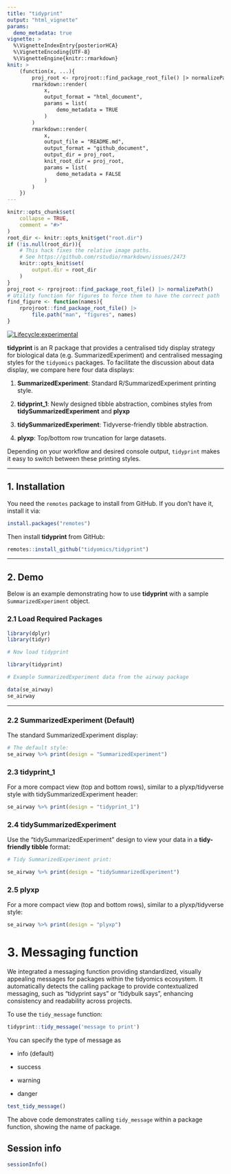 ```yaml
---
title: "tidyprint"
output: "html_vignette"
params:
  demo_metadata: true
vignette: >
  %\VignetteIndexEntry{posteriorHCA}
  %\VignetteEncoding{UTF-8}
  %\VignetteEngine{knitr::rmarkdown}
knit: >
    (function(x, ...){
        proj_root <- rprojroot::find_package_root_file() |> normalizePath()
        rmarkdown::render(
            x,
            output_format = "html_document",
            params = list(
                demo_metadata = TRUE
            )
        )
        rmarkdown::render(
            x,
            output_file = "README.md",
            output_format = "github_document",
            output_dir = proj_root,
            knit_root_dir = proj_root,
            params = list(
                demo_metadata = FALSE
            )
        )
    })
---
```


```r
knitr::opts_chunk$set(
    collapse = TRUE,
    comment = "#>"
)
root_dir <- knitr::opts_knit$get("root.dir")
if (!is.null(root_dir)){
    # This hack fixes the relative image paths. 
    # See https://github.com/rstudio/rmarkdown/issues/2473
    knitr::opts_knit$set(
        output.dir = root_dir
    )
}
proj_root <- rprojroot::find_package_root_file() |> normalizePath() 
# Utility function for figures to force them to have the correct path
find_figure <- function(names){
    rprojroot::find_package_root_file() |>
        file.path("man", "figures", names) 
}
```

<!-- badges: start -->

[![Lifecycle:experimental](https://lifecycle.r-lib.org/articles/figures/lifecycle-experimental.svg)](https://lifecycle.r-lib.org/articles/stages.html#experimental)

<!-- badges: end -->

**tidyprint** is an R package that provides a centralised tidy display strategy for biological data (e.g. SummarizedExperiment) and centralised messaging styles for the `tidyomics` packages. To facilitate the discussion about data display, we compare here four data displays:

1.  **SummarizedExperiment**: Standard R/SummarizedExperiment printing style.

2.  **tidyprint_1**: Newly designed tibble abstraction, combines styles from **tidySummarizedExperiment** and **plyxp**

3.  **tidySummarizedExperiment**: Tidyverse-friendly tibble abstraction.

4.  **plyxp**: Top/bottom row truncation for large datasets.

Depending on your workflow and desired console output, `tidyprint` makes it easy to switch between these printing styles.

------------------------------------------------------------------------

## 1. Installation

You need the `remotes` package to install from GitHub. If you don’t have it, install it via:

```r
install.packages("remotes")
```

Then install **tidyprint** from GitHub:

```r
remotes::install_github("tidyomics/tidyprint")
```

------------------------------------------------------------------------

## 2. Demo

Below is an example demonstrating how to use **tidyprint** with a sample `SummarizedExperiment` object.

### 2.1 Load Required Packages

```r

library(dplyr)
library(tidyr)

# Now load tidyprint

library(tidyprint)

# Example SummarizedExperiment data from the airway package

data(se_airway)
se_airway

```

------------------------------------------------------------------------

### 2.2 **SummarizedExperiment** (Default)

The standard SummarizedExperiment display:

```r

# The default style:
se_airway %>% print(design = "SummarizedExperiment")

```

### 2.3 **tidyprint_1**

For a more compact view (top and bottom rows), similar to a plyxp/tidyverse style with tidySummarizedExperiment header:

```r

se_airway %>% print(design = "tidyprint_1")

```

### 2.4 **tidySummarizedExperiment**

Use the “tidySummarizedExperiment” design to view your data in a **tidy-friendly tibble** format:

```r

# Tidy SummarizedExperiment print:

se_airway %>% print(design = "tidySummarizedExperiment")

```

### 2.5 **plyxp**

For a more compact view (top and bottom rows), similar to a plyxp/tidyverse style:

```r

se_airway %>% print(design = "plyxp")

```

# 3. Messaging function


We integrated a messaging function providing standardized, visually appealing messages for packages within the tidyomics ecosystem. It automatically detects the calling package to provide contextualized messaging, such as "tidyprint says" or "tidybulk says", enhancing consistency and readability across projects.

To use the `tidy_message` function:

```r

tidyprint::tidy_message('message to print')

```

You can specify the type of message as

-   info (default)

-   success

-   warning

-   danger

```r

test_tidy_message()

```

The above code demonstrates calling `tidy_message` within a package function, showing the name of package.

## Session info

```r

sessionInfo()

```
